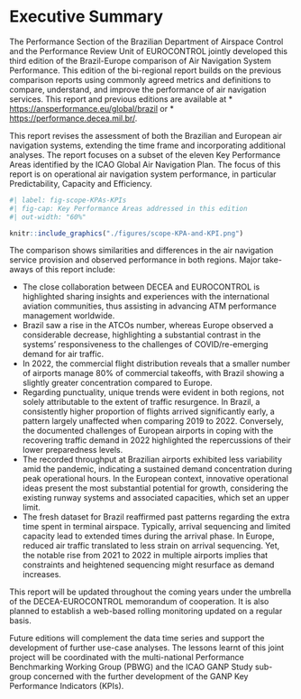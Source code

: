 # Executive Summary {.unnumbered}

The Performance Section of the Brazilian Department of Airspace Control and the Performance Review Unit of EUROCONTROL jointly developed this third edition of the Brazil-Europe comparison of Air Navigation System Performance. 
This edition of the bi-regional report builds on the previous comparison reports using commonly agreed metrics and definitions to compare, understand, and improve the performance of air navigation services. 
This report and previous editions are available at 
* <https://ansperformance.eu/global/brazil> or 
* <https://performance.decea.mil.br/>.

This report revises the assessment of both the Brazilian and European air navigation systems, extending the time frame and incorporating additional analyses. 
The report focuses on a subset of the eleven Key Performance Areas identified by the ICAO Global Air Navigation Plan. 
The focus of this report is on operational air navigation system performance, in particular Predictability, Capacity and Efficiency.

```r
#| label: fig-scope-KPAs-KPIs
#| fig-cap: Key Performance Areas addressed in this edition
#| out-width: "60%"

knitr::include_graphics("./figures/scope-KPA-and-KPI.png")
```

The comparison shows similarities and differences in the air navigation service provision and observed performance in both regions. Major take-aways of this report include:

-   The close collaboration between DECEA and EUROCONTROL is highlighted sharing insights and experiences with the international aviation communities, thus assisting in advancing ATM performance management worldwide.
-   Brazil saw a rise in the ATCOs number, whereas Europe observed a considerable decrease, highlighting a substantial contrast in the systems' responsiveness to the challenges of COVID/re-emerging demand for air traffic.
-   In 2022, the commercial flight distribution reveals that a smaller number of airports manage 80% of commercial takeoffs, with Brazil showing a slightly greater concentration compared to Europe. <!-- that sounds weird: Nevertheless, the majority of airports facilitating commercial flights account for only 1% of the total movement in both systems. -->
-   Regarding punctuality, unique trends were evident in both regions, not solely attributable to the extent of traffic resurgence. In Brazil, a consistently higher proportion of flights arrived significantly early, a pattern largely unaffected when comparing 2019 to 2022. Conversely, the documented challenges of European airports in coping with the recovering traffic demand in 2022 highlighted the repercussions of their lower preparedness levels.
-   The recorded throughput at Brazilian airports exhibited less variability amid the pandemic, indicating a sustained demand concentration during peak operational hours. In the European context, innovative operational ideas present the most substantial potential for growth, considering the existing runway systems and associated capacities, which set an upper limit.
-   The fresh dataset for Brazil reaffirmed past patterns regarding the extra time spent in terminal airspace. Typically, arrival sequencing and limited capacity lead to extended times during the arrival phase. In Europe, reduced air traffic translated to less strain on arrival sequencing. Yet, the notable rise from 2021 to 2022 in multiple airports implies that constraints and heightened sequencing might resurface as demand increases.

```{=html}
<!-- last edition findings 
• The difference between Brazil’s and Europe’s systems reacting to the seasons became
more evident during the pandemic recovery. When not hit by another COVID-19
wave, the European region had greater variations in demand between the winter
and summer seasons. The Brazilian flow recovered more gradually, showing a more
continuous demand.
• Predictability in both systems degraded during and post COVID phase and is slowly
recovering to pre-COVID-19 levels.
• Airport runway system capacities in both systems are designed to meet the traffic
levels. Capacities at the Brazilian airports were increased in light of a change of
methodology to determine these capacities and changed procedures.
• The European system showed a higher association between lower demand and
increased efficiency considering additional taxi time, additional time in terminal
airspace and flight time variability. Taxi performance in Brazil follows similar
principles and operational procedures with no significant differences. The partial
analysis of additional time in terminal airspace revealed that on average traffic
in Brazil observed higher times during the arrival phase in 2021 suggesting a
system-wide change. The level of variability of flight times reflected the overall
trend.
• An initial approach to quantifying the emission benefit pool on the basis of the
observed additional taxi-times was developed. Emissions and the improvement pool
- next to operational constraints and inefficiencies - are dependent on the fleet mix
operated at the different airports. This includes the role of the airport within the
respective system. Larger hubs with a higher share of traffic - and in particular
heavy aircraft operations - showed a higher contribution to the overall emission
benefit pool.
---------------------         -->
```
This report will be updated throughout the coming years under the umbrella of the DECEA-EUROCONTROL memorandum of cooperation. It is also planned to establish a web-based rolling monitoring updated on a regular basis.

Future editions will complement the data time series and support the development of further use-case analyses. The lessons learnt of this joint project will be coordinated with the multi-national Performance Benchmarking Working Group (PBWG) and the ICAO GANP Study sub-group concerned with the further development of the GANP Key Performance Indicators (KPIs).
